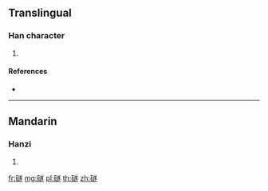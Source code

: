 {{character info/new}}
==Translingual==

===Han character===
{{Han char|rn=112|rad=石|as=13|sn=18|four=|canj=MRYTO}}

# {{defn|Han|sort=石13}}

====References====
* {{Han ref|kx=0837.140|dkj=24507|dj=1254.170|hdz=42460.090|uh=7908|ud=30984}}

----

==Mandarin==

===Hanzi===
{{cmn-hanzi|pin=[[zhuì]] ([[zhui4]])|wg=chui<sup>4</sup>}}

# {{defn|lang=cmn|sort=石13}}

[[fr:礈]]
[[mg:礈]]
[[pl:礈]]
[[th:礈]]
[[zh:礈]]